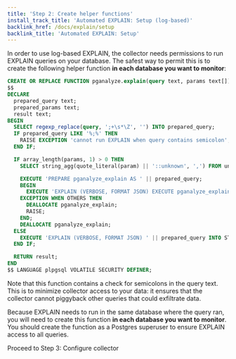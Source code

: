 ```yaml
---
title: 'Step 2: Create helper functions'
install_track_title: 'Automated EXPLAIN: Setup (log-based)'
backlink_href: /docs/explain/setup
backlink_title: 'Automated EXPLAIN: Setup'
---
```


In order to use log-based EXPLAIN, the collector needs permissions to run EXPLAIN queries on your database.
The safest way to permit this is to create the following helper function **in each database you want to monitor**:

```sql
CREATE OR REPLACE FUNCTION pganalyze.explain(query text, params text[]) RETURNS text AS
$$
DECLARE
  prepared_query text;
  prepared_params text;
  result text;
BEGIN
  SELECT regexp_replace(query, ';+\s*\Z', '') INTO prepared_query;
  IF prepared_query LIKE '%;%' THEN
    RAISE EXCEPTION 'cannot run EXPLAIN when query contains semicolon';
  END IF;

  IF array_length(params, 1) > 0 THEN
    SELECT string_agg(quote_literal(param) || '::unknown', ',') FROM unnest(params) p(param) INTO prepared_params;

    EXECUTE 'PREPARE pganalyze_explain AS ' || prepared_query;
    BEGIN
      EXECUTE 'EXPLAIN (VERBOSE, FORMAT JSON) EXECUTE pganalyze_explain(' || prepared_params || ')' INTO STRICT result;
    EXCEPTION WHEN OTHERS THEN
      DEALLOCATE pganalyze_explain;
      RAISE;
    END;
    DEALLOCATE pganalyze_explain;
  ELSE
    EXECUTE 'EXPLAIN (VERBOSE, FORMAT JSON) ' || prepared_query INTO STRICT result;
  END IF;

  RETURN result;
END
$$ LANGUAGE plpgsql VOLATILE SECURITY DEFINER;
```

Note that this function contains a check for semicolons in the query text. This is to minimize collector access to your
data: it ensures that the collector cannot piggyback other queries that could exfiltrate data.

Because EXPLAIN needs to run in the same database where the query ran, you will need to create this function
**in each database you want to monitor**. You should create the function as a Postgres superuser to ensure EXPLAIN
access to all queries.

<Link className='btn btn-success' to='03_enable_log_explain'>
  Proceed to Step 3: Configure collector
</Link>
